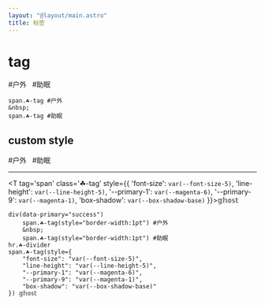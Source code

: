 ```yaml
---
layout: "@layout/main.astro"
title: 标签
---
```



# tag

<T tag='span' class='☘-tag'>#户外</T> &nbsp; <T tag='span' class='☘-tag'>#助眠</T>

```pug
span.☘-tag #户外
&nbsp;
span.☘-tag #助眠
```

## custom style

<T data-primary="success"><T tag='span' class='☘-tag' style="border-width:1pt">#户外</T> &nbsp; <T tag='span' class='☘-tag' style="border-width:1pt">#助眠</T></T>
***
<T tag='span' class='☘-tag' style={{
    'font-size': `var(--font-size-5)`,
    'line-height': `var(--line-height-5)`,
    '--primary-1': `var(--magenta-6)`,
    '--primary-9': `var(--magenta-1)`,
    'box-shadow': `var(--box-shadow-base)`
}}>𝕘𝕙𝕠𝕤𝕥</T>

```pug
div(data-primary="success")
    span.☘-tag(style="border-width:1pt") #户外
    &nbsp;
    span.☘-tag(style="border-width:1pt") #助眠
hr.☘-divider
span.☘-tag(style={
    "font-size": "var(--font-size-5)",
    "line-height": "var(--line-height-5)",
    "--primary-1": "var(--magenta-6)",
    "--primary-9": "var(--magenta-1)",
    "box-shadow": "var(--box-shadow-base)"
}) 𝕘𝕙𝕠𝕤𝕥
```